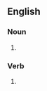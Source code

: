 {{also|Stodges}}

==English==

===Noun===
{{head|en|noun form}}

# {{plural of|en|stodge}}

===Verb===
{{head|en|verb form}}

# {{en-third-person singular of|stodge}}